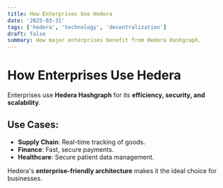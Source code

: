 ```yaml
---
title: How Enterprises Use Hedera
date: '2025-03-31'
tags: ['hedera', 'technology', 'decentralization']
draft: false
summary: How major enterprises benefit from Hedera Hashgraph.
---
```


# How Enterprises Use Hedera

Enterprises use **Hedera Hashgraph** for its **efficiency, security, and scalability**.

## Use Cases:

- **Supply Chain**: Real-time tracking of goods.
- **Finance**: Fast, secure payments.
- **Healthcare**: Secure patient data management.

Hedera's **enterprise-friendly architecture** makes it the ideal choice for businesses.
